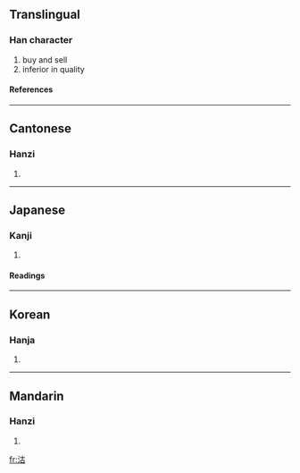 ==Translingual==
===Han character===
{{Han char|rn=85|rad=水|as=05|sn=8|four=3416<sub>0</sub>|canj=水十口 (EJR)}}
# buy and sell
# inferior in quality
====References====
{{Han ref|kx=0614.100|dkj=17258|dj=1008.020|hdz=31581.020|uh=6CBD|ud=27837|bh=AA66|bd=43622}}

----
==Cantonese==
===Hanzi===
{{yue-hanzi|jyut=|y=gu1}}
# {{defn|Cantonese}}

----
==Japanese==
===Kanji===
{{ja-kanji|grade=|rs=水05}}
# {{defn|Japanese}} 
====Readings====
{{ja-readings|on=[[こ]] (ko)|kun=[[かう]] (kau), [[あたい]] (atai)}}

----
==Korean==
===Hanja===
{{ko-hanja|hangeul=고|eumhun=|rv=go|mr=ko|y=ko}}
# {{defn|Korean}}

----
==Mandarin==
===Hanzi===
{{cmn-hanzi|pin=[[gū]] ([[gu1]])|wg=ku<sup>1</sup>}}
# {{defn|Mandarin}}

[[fr:沽]]